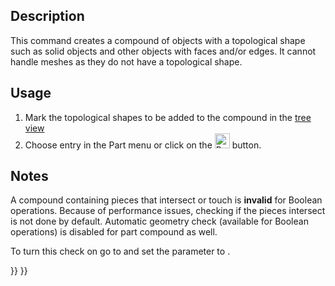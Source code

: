 <languages/>
<translate>

<!--T:6-->
{{Docnav
|[[Part_ProjectionOnSurface|ProjectionOnSurface]]
|[[Part_ExplodeCompound|ExplodeCompound]]
|[[Part_Workbench|Part]]
|IconL=Part_ProjectionOnSurface.svg
|IconR=Part_ExplodeCompound.svg
|IconC=Workbench_Part.svg
}}

<!--T:1-->
{{GuiCommand
|Name=Part Compound‏‎
|MenuLocation=Part → Make compound
|Workbenches=[[Part_Workbench|Part]]
|Version=0.14
|SeeAlso=[[Part_Fuse|Part Fuse]], [[Part_CompoundFilter|Part CompoundFilter]], [[Part_ExplodeCompound|Part ExplodeCompound]]
}}

== Description == <!--T:11-->

<!--T:2-->
This command creates a compound of objects with a topological shape such as solid objects and other objects with faces and/or edges. It cannot handle meshes as they do not have a topological shape.

== Usage == <!--T:12-->

<!--T:3-->
# Mark the topological shapes to be added to the compound in the [[Tree_view|tree view]] 
# Choose {{MenuCommand|Part → Compound → Make Compound}} entry in the Part menu or click on the [[Image:Part_Compound.svg|24px|link=Part_Compound]] button.

== Notes == <!--T:13-->

<!--T:4-->
A compound containing pieces that intersect or touch is '''invalid''' for Boolean operations. Because of performance issues, checking if the pieces intersect is not done by default. Automatic geometry check (available for Boolean operations) is disabled for part compound as well.

<!--T:10-->
To turn this check on go to {{MenuCommand|Tools → Edit Parameters → Preferences... → Mod → Part → CheckGeometry → RunBOPCheck}} and set the parameter to {{incode|true}}.


<!--T:7-->
{{Docnav
|[[Part_ProjectionOnSurface|ProjectionOnSurface]]
|[[Part_ExplodeCompound|ExplodeCompound]]
|[[Part_Workbench|Part]]
|IconL=Part_ProjectionOnSurface.svg
|IconR=Part_ExplodeCompound.svg
|IconC=Workbench_Part.svg
}}

</translate>
{{Part_Tools_navi{{#translation:}}}}
{{Userdocnavi{{#translation:}}}}